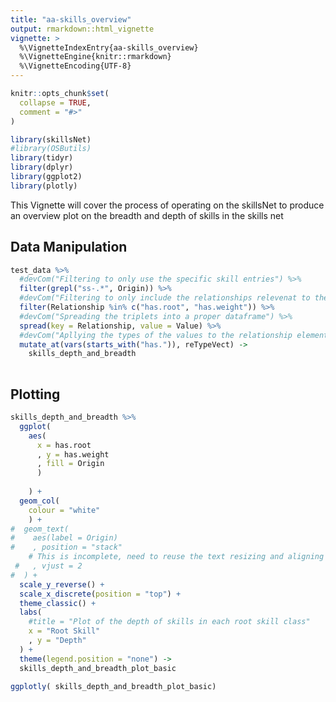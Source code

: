 ```yaml
---
title: "aa-skills_overview"
output: rmarkdown::html_vignette
vignette: >
  %\VignetteIndexEntry{aa-skills_overview}
  %\VignetteEngine{knitr::rmarkdown}
  %\VignetteEncoding{UTF-8}
---
```


```r
knitr::opts_chunk$set(
  collapse = TRUE,
  comment = "#>"
)
```

```r
library(skillsNet)
#library(OSButils)
library(tidyr)
library(dplyr)
library(ggplot2)
library(plotly)
```

This Vignette will cover the process of operating on the skillsNet to produce an overview plot on the breadth and depth of skills in the skills net

## Data Manipulation

```r
test_data %>% 
  #devCom("Filtering to only use the specific skill entries") %>% 
  filter(grepl("ss-.*", Origin)) %>% 
  #devCom("Filtering to only include the relationships relevenat to the skill weight and the root skill") %>% 
  filter(Relationship %in% c("has.root", "has.weight")) %>% 
  #devCom("Spreading the triplets into a proper dataframe") %>% 
  spread(key = Relationship, value = Value) %>% 
  #devCom("Apllying the types of the values to the relationship elements") %>% 
  mutate_at(vars(starts_with("has.")), reTypeVect) ->
    skills_depth_and_breadth
  
```
## Plotting

```r
skills_depth_and_breadth %>% 
  ggplot(
    aes(
      x = has.root
      , y = has.weight
      , fill = Origin
      )
    
    ) +
  geom_col(
    colour = "white"
    ) +
#  geom_text(
#    aes(label = Origin)
#    , position = "stack"
    # This is incomplete, need to reuse the text resizing and aligning package found for an earlier analysis
 #   , vjust = 2
#  ) +
  scale_y_reverse() +
  scale_x_discrete(position = "top") +
  theme_classic() +
  labs(
    #title = "Plot of the depth of skills in each root skill class"
    x = "Root Skill"
    , y = "Depth"
  ) +
  theme(legend.position = "none") ->
  skills_depth_and_breadth_plot_basic
```
```r
ggplotly( skills_depth_and_breadth_plot_basic)
```

